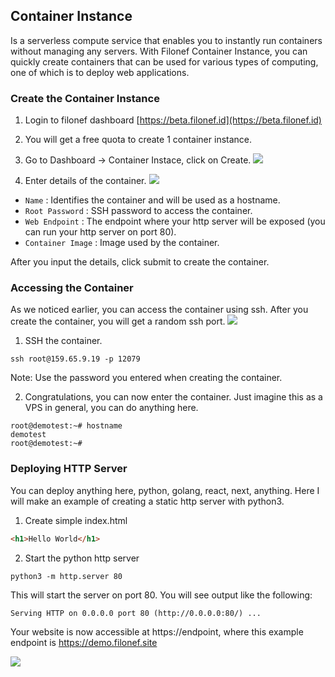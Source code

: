 ## Container Instance
Is a serverless compute service that enables you to instantly run containers without managing any servers. With Filonef Container Instance, you can quickly create containers that can be used for various types of computing, one of which is to deploy web applications.

### Create the Container Instance
1. Login to filonef dashboard [https://beta.filonef.id](https://beta.filonef.id)

2. You will get a free quota to create 1 container instance.

3. Go to Dashboard -> Container Instace, click on Create.
![](/img/container-dashboard.png)

4. Enter details of the container.
![](/img/create-container.png)

- `Name` : Identifies the container and will be used as a hostname.
- `Root Password` : SSH password to access the container.
- `Web Endpoint` :  The endpoint where your http server will be exposed (you can run your http server on port 80).
- `Container Image` : Image used by the container.

After you input the details, click submit to create the container.

### Accessing the Container
As we noticed earlier, you can access the container using ssh. After you create the container, you will get a random ssh port.
![](/img/detail-container.png)

1. SSH the container.
```copy
ssh root@159.65.9.19 -p 12079
```
Note: Use the password you entered when creating the container.

2. Congratulations, you can now enter the container. Just imagine this as a VPS in general, you can do anything here.
```
root@demotest:~# hostname
demotest
root@demotest:~#
```

### Deploying HTTP Server
You can deploy anything here, python, golang, react, next, anything. Here I will make an example of creating a static http server with python3.

1. Create simple index.html
```html filename="index.html" {} copy
<h1>Hello World</h1>
```

2. Start the python http server
```
python3 -m http.server 80
```

This will start the server on port 80. You will see output like the following:
```
Serving HTTP on 0.0.0.0 port 80 (http://0.0.0.0:80/) ...
```
Your website is now accessible at https://endpoint, where this example endpoint is https://demo.filonef.site

![](/img/demo-site.png)

